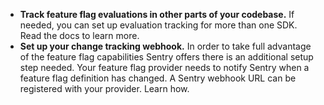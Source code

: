 <Alert level="warning" title="Next Steps">

- **Track feature flag evaluations in other parts of your codebase.** If needed, you can set up evaluation tracking for more than one SDK. <PlatformLink to="/feature-flags/#enable-evaluation-tracking">Read the docs</PlatformLink> to learn more.
- **Set up your change tracking webhook.** In order to take full advantage of the feature flag capabilities Sentry offers there is an additional setup step needed. Your feature flag provider needs to notify Sentry when a feature flag definition has changed. A Sentry webhook URL can be registered with your provider. <PlatformLink to="/feature-flags/#enable-change-tracking">Learn how</PlatformLink>.

</Alert>
